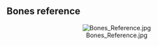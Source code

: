 {{Lua/Function
 | returns = [[Lua/Shared/Angle|Angle]]
 | prototype = Player:GetBoneAngle(string)
 | description = Returns the angle of the bone specified.
}}

==Bones reference==

<center>[[File:Bones Reference.jpg]]</center>